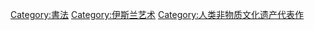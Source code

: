 {{catmore}}
{{Commonscat|Islamic calligraphy}}

[[Category:書法|Category:書法]]
[[Category:伊斯兰艺术|Category:伊斯兰艺术]]
[[Category:人类非物质文化遗产代表作|Category:人类非物质文化遗产代表作]]